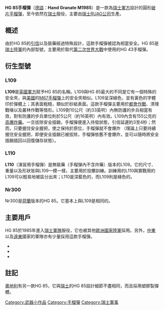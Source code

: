 {{unreferenced|time=2015-11-15T21:33:35+00:00}}
{{NoteTA
|G1=Military
|G2=長度單位
|G3=Firearms
}}
{{Infobox Weapon
|name= HG 85手榴彈<br />{{lang|en|Hand Granate M1985}}
|image= File:Grenade IMG 3098.jpg
|image_size= 300px
|caption= HG 85手榴彈
|origin= {{flag|Switzerland}}
|type= [[手榴彈|手榴彈]]
<!-- 種類選擇 -->
|is_ranged=
|is_bladed=
|is_explosive= YES
|is_artillery=
|is_vehicle=
|is_missile=
|is_UK=
<!-- 服役記錄 -->
|service= 1985年—
|used_by= {{flag|Switzerland}}<br />{{flag|UK}}<br />{{flag|Netherlands}}
|wars= [[海灣戰爭|海灣戰爭]]<br/>[[南斯拉夫戰爭|南斯拉夫戰爭]]<br/>[[阿富汗戰爭_(2001年)|2001年阿富汗戰爭]]<br/>[[伊拉克戰爭|伊拉克戰爭]]<br/>[[利比亞內戰|利比亞內戰]]<br/>[[敘利亞內戰|敘利亞內戰]]<br/>[[伊拉克內戰|伊拉克內戰]]
<!-- 生產歷史 -->
|designer=
|design_date= 1985年
|manufacturer=
|unit_cost=
|production_date=1985年—
|number=
|variants=
<!-- 基本規格 -->
|spec_label=
|weight= 465克
|length= 97毫米
|part_length=
|width=
|height=
|diameter=65毫米
|wingspan=
|crew=
<!-- 爆炸物內填炸藥規格 -->
|filling= [[TNT|TNT]]
|filling_weight= 155公克
|detonation= 
|yield=
}}
'''HG 85手榴彈'''（[[德語|德語]]：'''Hand Granate M1985'''）是一款為[[瑞士軍事|瑞士軍方]]設計的圓形[[破片|破片]][[手榴彈|手榴彈]]，至今依然在[[瑞士|瑞士]]服役，主要由[[瑞士|瑞士]][[RUAG公司|RUAG公司]]生產。

== 概述 ==
由於HG 85的[[引信|引信]]以及裝藥經過特殊設計，這款手榴彈被認為相當安全。HG 85是[[瑞士軍事|瑞士陸軍]]的內部型號，主要用於取代[[第二次世界大戰|第二次世界大戰]]中使用的HG 43手榴彈。

== 衍生型號 ==

=== L109 ===
'''L109'''是[[英國軍方|英國軍方]]賦予HG 85的名稱。L109與HG 85最大的不同是它有一個特殊的安全夾，與[[美國|美國]]的[[M67手榴彈|M67手榴彈]]上的安全夾相似。L109呈深綠色，並有黃色的字體印於彈體上；其表面粗糙，類似於砂紙表面。這款手榴彈主要用於[[城鎮戰|都會作戰]]、清理戰壕以及叢林作戰等情形。L109對10公尺（約33英呎）內無防護的步兵相當有效，對有防護的步兵單位則於5公尺（約16英呎）內有效。L109內含有155公克的[[炸藥|高爆炸藥]]。一旦拔除安全插銷，手榴彈便進入待發狀態，引信延遲約3至4秒；然而，只要握住安全握把，使之保持於原位，手榴彈就不會爆炸 （理論上只要持續握住安全握把，即便安全插銷已被拔除，手榴彈依舊不會爆炸，並可以隨時將安全插銷插回以回復儲存狀態）。

=== L110 ===
'''L110'''（演習用手榴彈）是無裝藥（手榴彈內不含炸藥）版本的L109。它的尺寸、重量以及形狀皆與L109一模一樣，主要用於投擲訓練。訓練用的L110與實戰用的L109可以輕易地被區分出來；L110是深藍色的，而L109則是綠色的。

=== Nr300 ===
Nr300是[[荷蘭|荷蘭]]版本的HG 85。它基本上與L109是相同的。

== 主要用戶 ==
HG 85於1985年進入[[瑞士軍隊|瑞士軍隊]]服役，它也被其他[[歐洲國家|歐洲國家]][[陸軍|陸軍]]採用。另外，[[中東|中東]]以及[[遠東|遠東]]國家的軍隊亦有少量採用這款手榴彈。
* {{Flag|Switzerland}}
* {{Flag|United Kingdom}}
* {{Flag|The Netherlands}}

== 註記 ==
[[奧地利|奧地利]]有另一款HG 85，它與[[瑞士|瑞士]]的HG 85設計細節不盡相同，而且採用塑膠製彈體。


<references />
[[Category:武器小作品|Category:武器小作品]]
[[Category:手榴彈|Category:手榴彈]]
[[Category:瑞士軍事|Category:瑞士軍事]]